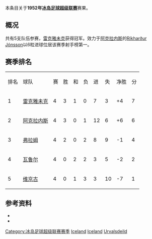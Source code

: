 本条目关于'''1952年[[冰岛足球超级联赛|冰岛足球超级联赛]]'''赛果。

==概况==
共有5支队伍参赛，[[雷克雅未克足球俱乐部|雷克雅未克]]获得冠军。效力于[[阿克拉内斯竞技俱乐部|阿克拉内斯]]的[[Ríkharður_Jónsson|Ríkharður Jónsson]]以6粒进球位居该赛季射手榜第一。

==赛季排名==
{| class="wikitable" style="text-align: center;"
|排名||球队||赛||胜||和||负||进||失||净胜||分
|-
|1||[[雷克雅未克足球俱乐部|雷克雅未克]]||4||3||1||0||7||3||+4||7
|-
|2||[[阿克拉内斯竞技俱乐部|阿克拉内斯]]||4||3||0||1||12||6||+6||6
|-
|3||[[弗拉姆足球俱乐部|弗拉姆]]||4||2||0||2||8||9||-1||4
|-
|4||[[瓦鲁尔足球俱乐部|瓦鲁尔]]||4||0||2||2||3||5||-2||2
|-
|5||[[维京古雷克雅维克足球会|维京古]]||4||0||1||3||3||10||-7||1
|}

==参考资料==
* {{cite web |title=Iceland Final League Tables 1912-1998 |url=http://www.rsssf.com/tablesi/ijshist.html |publisher=[[RSSSF|RSSSF]] |accessdate=2018-06-18 |archive-date=2019-12-25 |archive-url=https://web.archive.org/web/20191225230011/http://rsssf.com/tablesi/ijshist.html |dead-url=no }}
* {{cite web |title=Iceland - Topscorers |url=http://www.rsssf.com/tablesi/ijstops.html |website=www.rsssf.com |publisher=[[RSSSF|RSSSF]] |accessdate=2018-06-18 |archive-date=2019-04-07 |archive-url=https://web.archive.org/web/20190407162501/http://www.rsssf.com/tablesi/ijstops.html |dead-url=no }}

{{冰岛足球超级联赛赛季}}
{{1951–52 in European football (UEFA)}}
{{1952–53 in European football (UEFA)}}


[[Category:冰岛足球超级联赛赛季|Category:冰岛足球超级联赛赛季]]
[[Category:1952年至1953年本土足球联赛|Iceland]] 
[[Category:1951年至1952年本土足球联赛|Iceland]] 
[[Category:1952年冰岛|Urvalsdeild]]